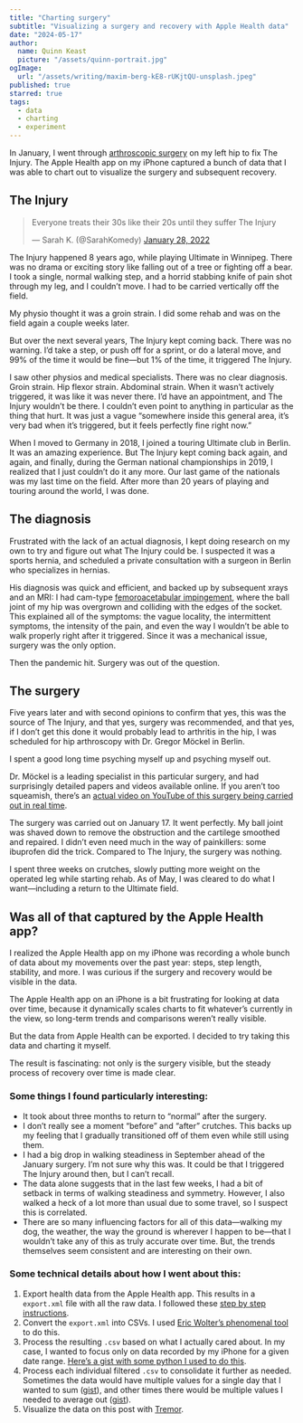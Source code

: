 ```yaml
---
title: "Charting surgery"
subtitle: "Visualizing a surgery and recovery with Apple Health data"
date: "2024-05-17"
author:
  name: Quinn Keast
  picture: "/assets/quinn-portrait.jpg"
ogImage:
  url: "/assets/writing/maxim-berg-kE8-rUKjtQU-unsplash.jpeg"
published: true
starred: true
tags:
  - data
  - charting
  - experiment
---
```


In January, I went through <a href="https://en.wikipedia.org/wiki/Arthroscopy" target="_blank">arthroscopic surgery</a> on my left hip to fix The Injury. The Apple Health app on my iPhone captured a bunch of data that I was able to chart out to visualize the surgery and subsequent recovery.

## The Injury

<div class="my-6 ">
  <blockquote class="twitter-tweet"><p lang="en" dir="ltr">Everyone treats their 30s like their 20s until they suffer The Injury</p>&mdash; Sarah K. (@SarahKomedy) <a href="https://twitter.com/SarahKomedy/status/1487037927951532038?ref_src=twsrc%5Etfw">January 28, 2022</a></blockquote> <script async src="https://platform.twitter.com/widgets.js" charset="utf-8"></script>
</div>

The Injury happened 8 years ago, while playing Ultimate in Winnipeg. There was no drama or exciting story like falling out of a tree or fighting off a bear. I took a single, normal walking step, and a horrid stabbing knife of pain shot through my leg, and I couldn’t move. I had to be carried vertically off the field.

My physio thought it was a groin strain. I did some rehab and was on the field again a couple weeks later.

But over the next several years, The Injury kept coming back. There was no warning. I’d take a step, or push off for a sprint, or do a lateral move, and 99% of the time it would be fine—but 1% of the time, it triggered The Injury.

I saw other physios and medical specialists. There was no clear diagnosis. Groin strain. Hip flexor strain. Abdominal strain. When it wasn’t actively triggered, it was like it was never there. I’d have an appointment, and The Injury wouldn’t be there. I couldn’t even point to anything in particular as the thing that hurt. It was just a vague “somewhere inside this general area, it’s very bad when it’s triggered, but it feels perfectly fine right now.”

When I moved to Germany in 2018, I joined a touring Ultimate club in Berlin. It was an amazing experience. But The Injury kept coming back again, and again, and finally, during the German national championships in 2019, I realized that I just couldn’t do it any more. Our last game of the nationals was my last time on the field. After more than 20 years of playing and touring around the world, I was done.

## The diagnosis

Frustrated with the lack of an actual diagnosis, I kept doing research on my own to try and figure out what The Injury could be. I suspected it was a sports hernia, and scheduled a private consultation with a surgeon in Berlin who specializes in hernias.

His diagnosis was quick and efficient, and backed up by subsequent xrays and an MRI: I had cam-type <a href="https://en.wikipedia.org/wiki/Femoroacetabular_impingement" target="_blank">femoroacetabular impingement</a>, where the ball joint of my hip was overgrown and colliding with the edges of the socket. This explained all of the symptoms: the vague locality, the intermittent symptoms, the intensity of the pain, and even the way I wouldn’t be able to walk properly right after it triggered. Since it was a mechanical issue, surgery was the only option.

Then the pandemic hit. Surgery was out of the question.

## The surgery

Five years later and with second opinions to confirm that yes, this was the source of The Injury, and that yes, surgery was recommended, and that yes, if I don’t get this done it would probably lead to arthritis in the hip, I was scheduled for hip arthroscopy with Dr. Gregor Möckel in Berlin.

I spent a good long time psyching myself up and psyching myself out.

Dr. Möckel is a leading specialist in this particular surgery, and had surprisingly detailed papers and videos available online. If you aren’t too squeamish, there’s an <a href="https://www.youtube.com/watch?v=76MH4qemyB0" target="_blank">actual video on YouTube of this surgery being carried out in real time</a>.

The surgery was carried out on January 17. It went perfectly. My ball joint was shaved down to remove the obstruction and the cartilege smoothed and repaired. I didn’t even need much in the way of painkillers: some ibuprofen did the trick. Compared to The Injury, the surgery was nothing.

I spent three weeks on crutches, slowly putting more weight on the operated leg while starting rehab. As of May, I was cleared to do what I want—including a return to the Ultimate field.

## Was all of that captured by the Apple Health app?

I realized the Apple Health app on my iPhone was recording a whole bunch of data about my movements over the past year: steps, step length, stability, and more. I was curious if the surgery and recovery would be visible in the data.

The Apple Health app on an iPhone is a bit frustrating for looking at data over time, because it dynamically scales charts to fit whatever’s currently in the view, so long-term trends and comparisons weren’t really visible.

But the data from Apple Health can be exported. I decided to try taking this data and charting it myself.

The result is fascinating: not only is the surgery visible, but the steady process of recovery over time is made clear.


<StepCountChart />


<StepLengthChart />


<WalkingAsymmetryChart />


<WalkingSteadinessChart />


<WalkingSpeedChart />


<DoubleSupportChart />

### Some things I found particularly interesting:

- It took about three months to return to “normal” after the surgery.
- I don’t really see a moment “before” and “after” crutches. This backs up my feeling that I gradually transitioned off of them even while still using them.
- I had a big drop in walking steadiness in September ahead of the January surgery. I’m not sure why this was. It could be that I triggered The Injury around then, but I can’t recall.
- The data alone suggests that in the last few weeks, I had a bit of setback in terms of walking steadiness and symmetry. However, I also walked a heck of a lot more than usual due to some travel, so I suspect this is correlated.
- There are so many influencing factors for all of this data—walking my dog, the weather, the way the ground is wherever I happen to be—that I wouldn’t take any of this as truly accurate over time. But, the trends themselves seem consistent and are interesting on their own.

### Some technical details about how I went about this:

1. Export health data from the Apple Health app. This results in a `export.xml` file with all the raw data. I followed these <a href="https://osxdaily.com/2019/05/20/export-health-data-from-iphone/" target="_blank">step by step instructions</a>.
2. Convert the `export.xml` into CSVs. I used <a href="https://www.ericwolter.com/projects/apple-health-export/" target="_blank">Eric Wolter’s phenomenal tool</a> to do this.
3. Process the resulting `.csv` based on what I actually cared about. In my case, I wanted to focus only on data recorded by my iPhone for a given date range. <a href="https://gist.github.com/quinnkeast/287defec9aab68d6dcff867248d2c853" target="_blank">Here’s a gist with some python I used to do this</a>.
4. Process each individual filtered `.csv` to consolidate it further as needed. Sometimes the data would have multiple values for a single day that I wanted to sum (<a href="https://gist.github.com/quinnkeast/ee8a0fb5ac50ada0031169a754a0b104" target="_blank">gist</a>), and other times there would be multiple values I needed to average out (<a href="https://gist.github.com/quinnkeast/879a70f35f3e3160225d4d6a2f2b3deb" target="_blank">gist</a>).
5. Visualize the data on this post with <a href="https://www.tremor.so/docs/visualizations/line-chart" target="_blank">Tremor</a>.
